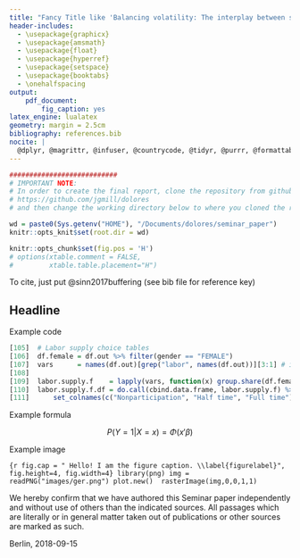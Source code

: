 ```yaml
---
title: "Fancy Title like 'Balancing volatility: The interplay between spatiotemporal smoothing and electrical storage for variable renewables"
header-includes:
  - \usepackage{graphicx}
  - \usepackage{amsmath}
  - \usepackage{float}
  - \usepackage{hyperref}
  - \usepackage{setspace}
  - \usepackage{booktabs}
  - \onehalfspacing
output:
    pdf_document:
        fig_caption: yes
latex_engine: lualatex
geometry: margin = 2.5cm
bibliography: references.bib
nocite: |
  @dplyr, @magrittr, @infuser, @countrycode, @tidyr, @purrr, @formattable, @webshot, @htmltools, @aod, @devtools, @margins, @mfx, @ggplot2, @gridExtra, @matrix
---
```


```r
###########################
# IMPORTANT NOTE:
# In order to create the final report, clone the repository from github:
# https://github.com/jgmill/dolores
# and then change the working directory below to where you cloned the repo.

wd = paste0(Sys.getenv("HOME"), "/Documents/dolores/seminar_paper")
knitr::opts_knit$set(root.dir = wd)

```

```r
knitr::opts_chunk$set(fig.pos = 'H')
# options(xtable.comment = FALSE,
#         xtable.table.placement="H")
```


\pagenumbering{gobble}

\makeatletter
\renewcommand\paragraph{\@startsection{paragraph}{4}{\z@}%
            {-2.5ex\@plus -1ex \@minus -.25ex}%
            {1.25ex \@plus .25ex}%
            {\normalfont\normalsize\bfseries}}
\makeatother
\setcounter{secnumdepth}{4}
\setcounter{tocdepth}{4}

\bigskip

\begin{center}


Humboldt-Universität zu Berlin \linebreak
School of Business and Economics  \linebreak
Management Science / Heinz-Nixdorf Chair    \linebreak
\medskip


\includegraphics[width=0.2\textwidth]{HU_Logo_small.png}


\textbf{Energy Informatics Computer Based Processing of Energy Data} \linebreak
Summer 2018

\medskip


Seminar Paper by  \linebreak

\textbf{Claudia Günther, Jonathan , Andrew }  \linebreak
576419, ,  \linebreak

\medskip

\medskip


Berlin, 2018-09-15 \linebreak

\end{center}

\medskip

\medskip

\newpage

\listoftables

\newpage

\listoffigures

\newpage

\pagenumbering{arabic}

\tableofcontents

\newpage

\section{Introduction}

To cite, just put @sinn2017buffering (see bib file for reference key)

\section{Literature Review}


## Headline


\section{Spatiotemporal smoothing of variable renewables}
\subsection{s}

\section{Analysis}
\subsection{Model}
Example code

```r
[105]  # Labor supply choice tables
[106]  df.female = df.out %>% filter(gender == "FEMALE")
[107]  vars      = names(df.out)[grep("labor", names(df.out))][3:1] # invert
[108]
[109]  labor.supply.f    = lapply(vars, function(x) group.share(df.female, x, 1))
[110]  labor.supply.f.df = do.call(cbind.data.frame, labor.supply.f) %>%
[111]      set_colnames(c("Nonparticipation", "Half time", "Full time"))
```

Example formula

$$ P(Y = 1 | X = x) = \Phi (x' \beta) \tag{1} $$


\subsection{Data}
Example image

```{r fig.cap = " Hello! I am the figure caption. \\label{figurelabel}", fig.height=4, fig.width=4}
library(png)
img = readPNG("images/ger.png")
plot.new() 
rasterImage(img,0,0,1,1)
```

\section{Results}
\subsection{Storage capacity under optimal spatiotemporal smoothing}
\subsection{Sensitivities}


\newpage

\section{Conclusion}

\newpage




\newpage

\section{References}


<div id="refs"></div>


\newpage

\section{Appendix}


\newpage

\begin{Large}
\textbf{Declaration of Authorship}
\end{Large}

\bigskip
\bigskip

We hereby confirm that we have authored this Seminar paper independently and without use
of others than the indicated sources. All passages which are literally or in general matter taken
out of publications or other sources are marked as such.
\bigskip

Berlin, 2018-09-15

\smallskip

\bigskip
